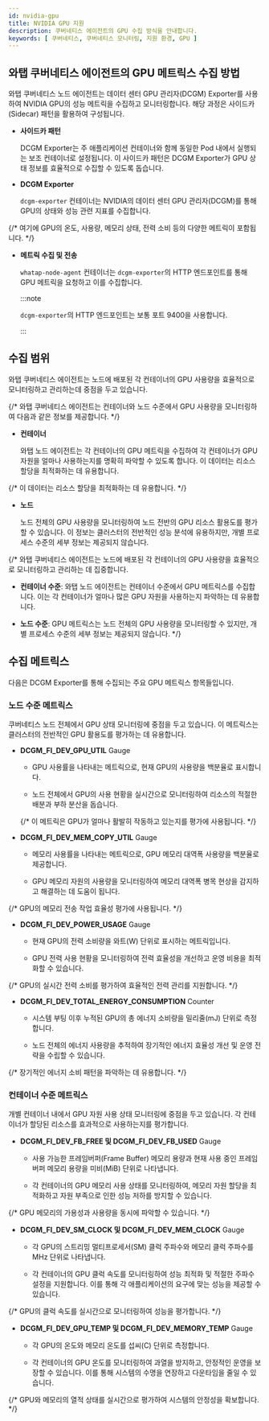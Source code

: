 ```yaml
---
id: nvidia-gpu
title: NVIDIA GPU 지원
description: 쿠버네티스 에이전트의 GPU 수집 방식을 안내합니다. 
keywords: [ 쿠버네티스, 쿠버네티스 모니터링, 지원 환경, GPU ]
---
```


## 와탭 쿠버네티스 에이전트의 GPU 메트릭스 수집 방법 

와탭 쿠버네티스 노드 에이전트는 데이터 센터 GPU 관리자(DCGM) Exporter를 사용하여 NVIDIA GPU의 성능 메트릭을 수집하고 모니터링합니다. 해당 과정은 사이드카(Sidecar) 패턴을 활용하여 구성됩니다.

* **사이드카 패턴**

  DCGM Exporter는 주 애플리케이션 컨테이너와 함께 동일한 Pod 내에서 실행되는 보조 컨테이너로 설정됩니다. 이 사이드카 패턴은 DCGM Exporter가 GPU 상태 정보를 효율적으로 수집할 수 있도록 돕습니다.

* **DCGM Exporter** 

  `dcgm-exporter` 컨테이너는 NVIDIA의 데이터 센터 GPU 관리자(DCGM)를 통해 GPU의 상태와 성능 관련 지표를 수집합니다. 

{/* 여기에 GPU의 온도, 사용량, 메모리 상태, 전력 소비 등의 다양한 메트릭이 포함됩니다. */}

* **메트릭 수집 및 전송** 

  `whatap-node-agent` 컨테이너는 `dcgm-exporter`의 HTTP 엔드포인트를 통해 GPU 메트릭을 요청하고 이를 수집합니다. 

  :::note 

  `dcgm-exporter`의 HTTP 엔드포인트는 보통 포트 9400을 사용합니다.

  :::


## 수집 범위

와탭 쿠버네티스 에이전트는 노드에 배포된 각 컨테이너의 GPU 사용량을 효율적으로 모니터링하고 관리하는데 중점을 두고 있습니다.

{/* 와탭 쿠버네티스 에이전트는 컨테이너와 노드 수준에서 GPU 사용량을 모니터링하여 다음과 같은 정보를 제공합니다.  */}

* **컨테이너**

  와탭 노드 에이전트는 각 컨테이너의 GPU 메트릭을 수집하여 각 컨테이너가 GPU 자원을 얼마나 사용하는지를 명확히 파악할 수 있도록 합니다. 이 데이터는 리소스 할당을 최적화하는 데 유용합니다.

{/* 이 데이터는 리소스 할당을 최적화하는 데 유용합니다. */}

* **노드**

  노드 전체의 GPU 사용량을 모니터링하여 노드 전반의 GPU 리소스 활용도를 평가할 수 있습니다. 이 정보는 클러스터의 전반적인 성능 분석에 유용하지만, 개별 프로세스 수준의 세부 정보는 제공되지 않습니다.

{/* 와탭 쿠버네티스 에이전트는 노드에 배포된 각 컨테이너의 GPU 사용량을 효율적으로 모니터링하고 관리하는 데 집중합니다.

- **컨테이너 수준**: 와탭 노드 에이전트는 컨테이너 수준에서 GPU 메트릭스를 수집합니다. 이는 각 컨테이너가 얼마나 많은 GPU 자원을 사용하는지 파악하는 데 유용합니다.

- **노드 수준**: GPU 메트릭스는 노드 전체의 GPU 사용량을 모니터링할 수 있지만, 개별 프로세스 수준의 세부 정보는 제공되지 않습니다. */}

## 수집 메트릭스

다음은 DCGM Exporter를 통해 수집되는 주요 GPU 메트릭스 항목들입니다. 

### 노드 수준 메트릭스 

쿠버네티스 노드 전체에서 GPU 상태 모니터링에 중점을 두고 있습니다. 이 메트릭스는 클러스터의 전반적인 GPU 활용도를 평가하는 데 유용합니다.

* **DCGM_FI_DEV_GPU_UTIL** <span class='type'>Gauge</span> 

  * GPU 사용률을 나타내는 메트릭으로, 현재 GPU의 사용량을 백분율로 표시합니다. 

  * 노드 전체에서 GPU의 사용 현황을 실시간으로 모니터링하여 리소스의 적절한 배분과 부하 분산을 돕습니다.

  {/* 이 메트릭은 GPU가 얼마나 활발히 작동하고 있는지를 평가에 사용됩니다. */}

* **DCGM_FI_DEV_MEM_COPY_UTIL** <span class='type'>Gauge</span>

  * 메모리 사용률을 나타내는 메트릭으로, GPU 메모리 대역폭 사용량을 백분율로 제공합니다. 

  * GPU 메모리 자원의 사용량을 모니터링하여 메모리 대역폭 병목 현상을 감지하고 해결하는 데 도움이 됩니다.

{/* GPU의 메모리 전송 작업 효율성 평가에 사용됩니다. */}

* **DCGM_FI_DEV_POWER_USAGE** <span class='type'>Gauge</span>

  * 현재 GPU의 전력 소비량을 와트(W) 단위로 표시하는 메트릭입니다. 

  * GPU 전력 사용 현황을 모니터링하여 전력 효율성을 개선하고 운영 비용을 최적화할 수 있습니다.

{/* GPU의 실시간 전력 소비를 평가하여 효율적인 전력 관리를 지원합니다. */}

* **DCGM_FI_DEV_TOTAL_ENERGY_CONSUMPTION** <span class='type'>Counter</span>

  * 시스템 부팅 이후 누적된 GPU의 총 에너지 소비량을 밀리줄(mJ) 단위로 측정합니다. 

  * 노드 전체의 에너지 사용량을 추적하여 장기적인 에너지 효율성 개선 및 운영 전략을 수립할 수 있습니다.

{/* 장기적인 에너지 소비 패턴을 파악하는 데 유용합니다. */}

### 컨테이너 수준 메트릭스 

개별 컨테이너 내에서 GPU 자원 사용 상태 모니터링에 중점을 두고 있습니다. 각 컨테이너가 할당된 리소스를 효과적으로 사용하는지를 평가합니다.

* **DCGM_FI_DEV_FB_FREE 및 DCGM_FI_DEV_FB_USED** <span class='type'>Gauge</span>

  * 사용 가능한 프레임버퍼(Frame Buffer) 메모리 용량과 현재 사용 중인 프레임버퍼 메모리 용량을 미비(MiB) 단위로 나타냅니다. 

  * 각 컨테이너의 GPU 메모리 사용 상태를 모니터링하여, 메모리 자원 할당을 최적화하고 자원 부족으로 인한 성능 저하를 방지할 수 있습니다.

{/* GPU 메모리의 가용성과 사용량을 동시에 파악할 수 있습니다. */}

* **DCGM_FI_DEV_SM_CLOCK 및 DCGM_FI_DEV_MEM_CLOCK** <span class='type'>Gauge</span>

  * 각 GPU의 스트리밍 멀티프로세서(SM) 클럭 주파수와 메모리 클럭 주파수를 MHz 단위로 나타냅니다. 

  * 각 컨테이너의 GPU 클럭 속도를 모니터링하여 성능 최적화 및 적절한 주파수 설정을 지원합니다. 이를 통해 각 애플리케이션의 요구에 맞는 성능을 제공할 수 있습니다.

{/* GPU의 클럭 속도를 실시간으로 모니터링하여 성능을 평가합니다. */}

* **DCGM_FI_DEV_GPU_TEMP 및 DCGM_FI_DEV_MEMORY_TEMP** <span class='type'>Gauge</span>

  * 각 GPU의 온도와 메모리 온도를 섭씨(C) 단위로 측정합니다. 

  * 각 컨테이너의 GPU 온도를 모니터링하여 과열을 방지하고, 안정적인 운영을 보장할 수 있습니다. 이를 통해 시스템의 수명을 연장하고 다운타임을 줄일 수 있습니다.

{/* GPU와 메모리의 열적 상태를 실시간으로 평가하여 시스템의 안정성을 확보합니다. */}